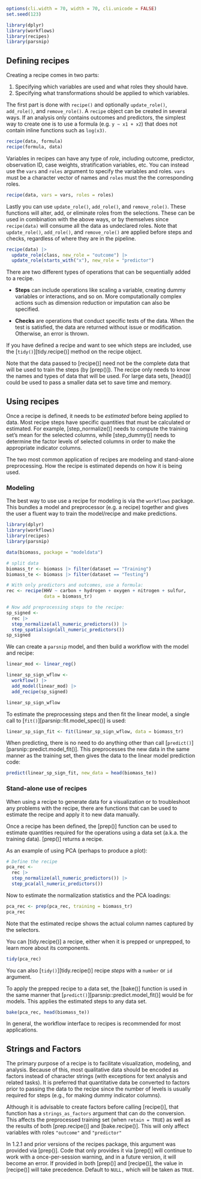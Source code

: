 ```r
options(cli.width = 70, width = 70, cli.unicode = FALSE)
set.seed(123)

library(dplyr)
library(workflows)
library(recipes)
library(parsnip)
```

## Defining recipes

Creating a recipe comes in two parts:

1. Specifying which variables are used and what roles they should have.
2. Specifying what transformations should be applied to which variables.

The first part is done with `recipe()` and optionally `update_role()`, `add_role()`, and `remove_role()`. A `recipe` object can be created in several ways. If an analysis only contains outcomes and predictors, the simplest way to create one is to use a formula (e.g. `y ~ x1 + x2`) that does not contain inline functions such as `log(x3)`.

```r
recipe(data, formula)
recipe(formula, data)
```

Variables in recipes can have any type of *role*, including outcome, predictor, observation ID, case weights, stratification variables, etc. You can instead use the `vars` and `roles` argument to specify the variables and roles. `vars` must be a character vector of names and `roles` must the the corresponding roles.

```r
recipe(data, vars = vars, roles = roles)
```

Lastly you can use `update_role()`, `add_role()`, and `remove_role()`. These functions will alter, add, or eliminate roles from the selections. These can be used in combination with the above ways, or by themselves since `recipe(data)` will consume all the data as undeclared roles. Note that `update_role()`, `add_role()`, and `remove_role()` are applied before steps and checks, regardless of where they are in the pipeline.

```r
recipe(data) |>
  update_role(class, new_role = "outcome") |>
  update_role(starts_with("x"), new_role = "predictor")
```

There are two different types of operations that can be sequentially added to a recipe. 

- **Steps** can include operations like scaling a variable, creating dummy variables or interactions, and so on. More computationally complex actions such as dimension reduction or imputation can also be specified. 

- **Checks** are operations that conduct specific tests of the data. When the test is satisfied, the data are returned without issue or modification. Otherwise, an error is thrown.

If you have defined a recipe and want to see which steps are included, use the [`tidy()`][tidy.recipe()] method on the recipe object.

Note that the data passed to [recipe()] need not be the complete data that will be used to train the steps (by [prep()]). The recipe only needs to know the names and types of data that will be used. For large data sets, [head()] could be used to pass a smaller data set to save time and memory.

## Using recipes

Once a recipe is defined, it needs to be _estimated_ before being applied to data. Most recipe steps have specific quantities that must be calculated or estimated. For example, [step_normalize()] needs to compute the training set's mean for the selected columns, while [step_dummy()] needs to determine the factor levels of selected columns in order to make the appropriate indicator columns. 

The two most common application of recipes are modeling and stand-alone preprocessing. How the recipe is estimated depends on how it is being used. 

### Modeling

The best way to use use a recipe for modeling is via the `workflows` package. This bundles a model and preprocessor (e.g. a recipe) together and gives the user a fluent way to train the model/recipe and make predictions. 

```r
library(dplyr)
library(workflows)
library(recipes)
library(parsnip)

data(biomass, package = "modeldata")

# split data
biomass_tr <- biomass |> filter(dataset == "Training")
biomass_te <- biomass |> filter(dataset == "Testing")

# With only predictors and outcomes, use a formula:
rec <- recipe(HHV ~ carbon + hydrogen + oxygen + nitrogen + sulfur,
              data = biomass_tr)

# Now add preprocessing steps to the recipe:
sp_signed <- 
  rec |>
  step_normalize(all_numeric_predictors()) |>
  step_spatialsign(all_numeric_predictors())
sp_signed
```

We can create a `parsnip` model, and then build a workflow with the model and recipe: 

```r
linear_mod <- linear_reg()

linear_sp_sign_wflow <- 
  workflow() |> 
  add_model(linear_mod) |> 
  add_recipe(sp_signed)

linear_sp_sign_wflow
```

To estimate the preprocessing steps and then fit the linear model, a single call to [`fit()`][parsnip::fit.model_spec()] is used:

```r
linear_sp_sign_fit <- fit(linear_sp_sign_wflow, data = biomass_tr)
```

When predicting, there is no need to do anything other than call [`predict()`][parsnip::predict.model_fit()]. This preprocesses the new data in the same manner as the training set, then gives the data to the linear model prediction code: 

```r
predict(linear_sp_sign_fit, new_data = head(biomass_te))
```

### Stand-alone use of recipes

When using a recipe to generate data for a visualization or to troubleshoot any problems with the recipe, there are functions that can be used to estimate the recipe and apply it to new data manually.

Once a recipe has been defined, the [prep()] function can be used to estimate quantities required for the operations using a data set (a.k.a. the training data). [prep()] returns a recipe.

As an example of using PCA (perhaps to produce a plot): 

```r
# Define the recipe
pca_rec <- 
  rec |>
  step_normalize(all_numeric_predictors()) |>
  step_pca(all_numeric_predictors())
```

Now to estimate the normalization statistics and the PCA loadings: 

```r
pca_rec <- prep(pca_rec, training = biomass_tr)
pca_rec
```

Note that the estimated recipe shows the actual column names captured by the selectors. 

You can [tidy.recipe()] a recipe, either when it is prepped or unprepped, to learn more about its components.

```r
tidy(pca_rec)
```

You can also [`tidy()`][tidy.recipe()] recipe *steps* with a `number` or `id` argument.

To apply the prepped recipe to a data set, the [bake()] function is used in the same manner that [`predict()`][parsnip::predict.model_fit()] would be for models. This applies the estimated steps to any data set.

```r
bake(pca_rec, head(biomass_te))
```

In general, the workflow interface to recipes is recommended for most applications. 

## Strings and Factors

The primary purpose of a recipe is to facilitate visualization, modeling, and analysis. Because of this, most qualitative data should be encoded as factors instead of character strings (with exceptions for text analysis and related tasks). It is preferred that quantitative data be converted to factors prior to passing the data to the recipe since the number of levels is usually required for steps (e.g., for making dummy indicator columns). 

Although it is advisable to create factors before calling [recipe()], that function has a `strings_as_factors` argument that can do the conversion. This affects the preprocessed training set (when `retain = TRUE`) as well as the results of both [prep.recipe()] and [bake.recipe()]. This will only affect variables with roles `"outcome"` and `"predictor"` 

In 1.2.1 and prior versions of the recipes package, this argument was provided via [prep()]. Code that only provides it via [prep()] will continue to work with a once-per-session warning, and in a future version, it will become an error. If provided in both [prep()] and [recipe()], the value in [recipe()] will take precedence. Default to `NULL,` which will be taken as `TRUE`.


